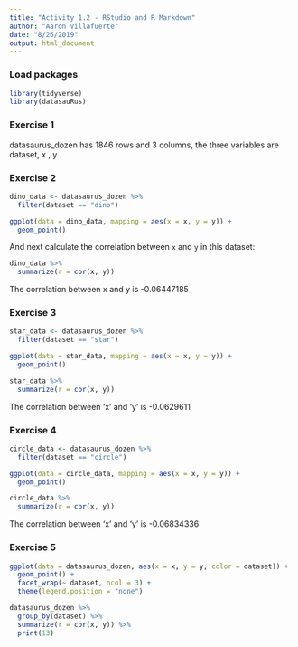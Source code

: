 ```yaml
---
title: "Activity 1.2 - RStudio and R Markdown"
author: "Aaron Villafuerte"
date: "8/26/2019"
output: html_document
---
```


### Load packages

```r
library(tidyverse) 
library(datasauRus)
```


### Exercise 1

datasaurus_dozen has 1846 rows and 3 columns, the three variables are dataset, x , y 

### Exercise 2

```r
dino_data <- datasaurus_dozen %>%
  filter(dataset == "dino")

ggplot(data = dino_data, mapping = aes(x = x, y = y)) +
  geom_point()
```

And next calculate the correlation between `x` and `y` in this dataset:

```r
dino_data %>%
  summarize(r = cor(x, y))
```
The correlation between x and y is -0.06447185	

### Exercise 3

```r
star_data <- datasaurus_dozen %>%
  filter(dataset == "star")

ggplot(data = star_data, mapping = aes(x = x, y = y)) +
  geom_point()

```

```r
star_data %>%
  summarize(r = cor(x, y))
```
The correlation between 'x' and 'y' is -0.0629611

### Exercise 4


```r
circle_data <- datasaurus_dozen %>%
  filter(dataset == "circle")

ggplot(data = circle_data, mapping = aes(x = x, y = y)) +
  geom_point()
```

```r
circle_data %>%
  summarize(r = cor(x, y))
```
The correlation between 'x' and 'y' is -0.06834336	

### Exercise 5

```r
ggplot(data = datasaurus_dozen, aes(x = x, y = y, color = dataset)) +
  geom_point() +
  facet_wrap(~ dataset, ncol = 3) +
  theme(legend.position = "none")

```


```r

datasaurus_dozen %>%
  group_by(dataset) %>%
  summarize(r = cor(x, y)) %>%
  print(13)

```